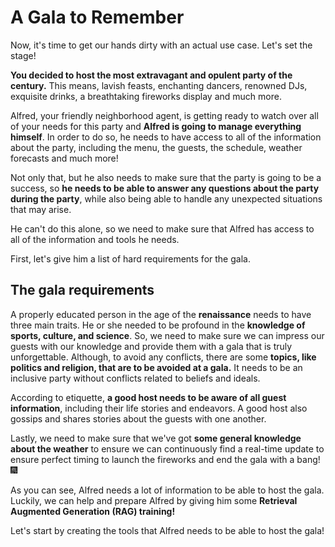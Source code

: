 # A Gala to Remember

Now, it's time to get our hands dirty with an actual use case. Let's set the stage!

**You decided to host the most extravagant and opulent party of the century.** This means, lavish feasts, enchanting dancers, renowned DJs, exquisite drinks, a breathtaking fireworks display and much more.

Alfred, your friendly neighborhood agent, is getting ready to watch over all of your needs for this party and **Alfred is going to manage everything himself**. In order to do so, he needs to have access to all of the information about the party, including the menu, the guests, the schedule, weather forecasts and much more!

Not only that, but he also needs to make sure that the party is going to be a success, so **he needs to be able to answer any questions about the party during the party**, while also being able to handle any unexpected situations that may arise.

He can't do this alone, so we need to make sure that Alfred has access to all of the information and tools he needs.

First, let's give him a list of hard requirements for the gala.

## The gala requirements

A properly educated person in the age of the **renaissance** needs to have three main traits.
He or she needed to be profound in the **knowledge of sports, culture, and science**. So, we need to make sure we can impress our guests with our knowledge and provide them with a gala that is truly unforgettable.
Although, to avoid any conflicts, there are some **topics, like politics and religion, that are to be avoided at a gala.** It needs to be an inclusive party without conflicts related to beliefs and ideals.

According to etiquette, **a good host needs to be aware of all guest information**, including their life stories and endeavors. A good host also gossips and shares stories about the guests with one another.

Lastly, we need to make sure that we've got **some general knowledge about the weather** to ensure we can continuously find a real-time update to ensure perfect timing to launch the fireworks and end the gala with a bang! 🎆

As you can see, Alfred needs a lot of information to be able to host the gala.
Luckily, we can help and prepare Alfred by giving him some **Retrieval Augmented Generation (RAG) training!**

Let's start by creating the tools that Alfred needs to be able to host the gala!
